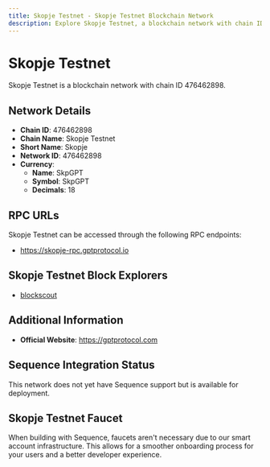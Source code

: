 ```yaml
--- 
title: Skopje Testnet - Skopje Testnet Blockchain Network
description: Explore Skopje Testnet, a blockchain network with chain ID 476462898. Learn about its native currency, SkpGPT, and how to interact with the network.
---
```


# Skopje Testnet

Skopje Testnet is a blockchain network with chain ID 476462898.

## Network Details

- **Chain ID**: 476462898
- **Chain Name**: Skopje Testnet
- **Short Name**: Skopje
- **Network ID**: 476462898
- **Currency**: 
  - **Name**: SkpGPT
  - **Symbol**: SkpGPT
  - **Decimals**: 18

## RPC URLs

Skopje Testnet can be accessed through the following RPC endpoints:

- https://skopje-rpc.gptprotocol.io

## Skopje Testnet Block Explorers

- [blockscout](https://skopje-explorer.gptprotocol.io)

## Additional Information

- **Official Website**: https://gptprotocol.com

## Sequence Integration Status

This network does not yet have Sequence support but is available for deployment.

## Skopje Testnet Faucet

When building with Sequence, faucets aren't necessary due to our smart account infrastructure. This allows for a smoother onboarding process for your users and a better developer experience.
